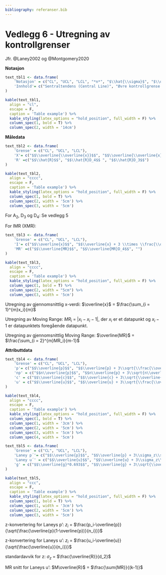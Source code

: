 ```yaml
---
bibliography: referanser.bib 
---
```


# Vedlegg 6 - Utregning av kontrollgrenser{.unnumbered}

Jfr. @Laney2002 og @Montgomery2020

**Notasjon**

```r

text_tbl1 <- data.frame(
    'Notasjon' = c("CL", "UCL", "LCL", "*n*", "$\\hat{\\sigma}$", "$\\overline{x}$", "$\\overline{\\overline{x}}$", "*R*", "$\\hat{R}$", "USL", "LSL"),
    'Innhold'= c("Sentraltendens (Central Line)", "Øvre kontrollgrense (Upper Control Limit)", "Nedre kontrollgrense (Lower Control Limit)", "Utvalgsstørrelse", "Standardavvik i prosessen", "Gjennomsnitt av målinger", "Gjennomsnitt av gjennomsnitt", "Spenn (Range)", "Gjennomsnitt av spenn (Average of Range)", "Øvre spesifiseringsgrense (Upper Specification Limit)", "Nedre spesifiseringsgrense (Lower Specification Limit)")
)

kable(text_tbl1, 
  align = "cl",
  escape = F, 
  caption = 'Table example') %>%
  kable_styling(latex_options = "hold_position", full_width = F) %>%
  column_spec(1, bold = T) %>%
  column_spec(2, width = '14cm')
```


**Måledata**

```r

text_tbl2 <- data.frame(
    'Grense' = c("CL", "UCL", "LCL"),
    'X'= c("$$\\overline{\\overline{x}}$$", "$$\\overline{\\overline{x}} + A_2\\hat{R}$$","$$\\overline{\\overline{x}} - A_2\\hat{R}$$"),
    'R' =c("$$\\hat{R}$$", "$$\\hat{R}D_4$$ ", "$$\\hat{R}D_3$$")
)

kable(text_tbl2, 
  align = "cccc",
  escape = F, 
  caption = 'Table example') %>%
  kable_styling(latex_options = "hold_position", full_width = F) %>%
  column_spec(1, bold = T) %>%
  column_spec(2, width = '5cm') %>%
  column_spec(3, width = '5cm')
```
For A~2~, D~3~ og D~4~: Se vedlegg 5

For IMR (XMR):

```r

text_tbl3 <- data.frame(
    'Grense' = c("CL", "UCL", "LCL"),
    'I'= c("$$\\overline{x}$$", "$$\\overline{x} + 3 \\times \\frac{\\overline{MR}}{d_2}$$", "$$\\overline{x} - 3 \\times \\frac{\\overline{MR}}{d_2}$$"),
    'MR' =c("$$\\overline{MR}$$", "$$\\overline{MR}D_4$$", "")
)

kable(text_tbl3, 
  align = "cccc",
  escape = F, 
  caption = 'Table example') %>%
  kable_styling(latex_options = "hold_position", full_width = F) %>%
  column_spec(1, bold = T) %>%
  column_spec(2, width = "5cm") %>%
  column_spec(3, width = '5cm')
```

Utregning av gjennomsnittlig x-verdi: $\overline{x}$ = $\frac{\sum_{i = 1}^{m}x_i}{m}$   

Utregning av Moving Range: $MR_i$ = $|x_i-x_i-1|$, der $x_i$ er et datapunkt og $x_i-1$ er datapunktets foregående datapunkt.

Utregning av gjennomsnittlig Moving Range: $\overline{MR}$ = $\frac{\sum_{i = 2}^{m}MR_i}{m-1}$

**Attributtdata**

```r

text_tbl4 <- data.frame(
    'Grense' = c("CL", "UCL", "LCL"),
    'p'= c("$$\\overline{p}$$", "$$\\overline{p} + 3\\sqrt{\\frac{\\overline{p}(1-\\overline{p})}{n}}$$", "$$\\overline{p} - 3\\sqrt{\\frac{\\overline{p}(1-\\overline{p})}{n}}$$"),
    'np' = c("$$n\\overline{p}$$", "$$n\\overline{p} + 3\\sqrt{n\\overline{p}(1-\\overline{p})}$$", "$$n\\overline{p} - 3\\sqrt{n\\overline{p}(1-\\overline{p})}$$"),
    'c' = c("$$\\overline{c}$$", "$$\\overline{c} + 3\\sqrt{\\overline{c}}$$", "$$\\overline{c} - 3\\sqrt{\\overline{c}}$$"),
    'u' = c("$$\\overline{u}$$", "$$\\overline{u} + 3\\sqrt{\\frac{\\overline{u}}{n}}$$", "$$\\overline{u} - 3\\sqrt{\\frac{\\overline{u}}{n}}$$")
)

kable(text_tbl4, 
  align = "cccc",
  escape = F, 
  caption = 'Table example') %>%
  kable_styling(latex_options = "hold_position", full_width = F) %>%
  column_spec(1, bold = T) %>%
  column_spec(1, width = '3cm') %>%
  column_spec(2, width = '5cm') %>%
  column_spec(3, width = '5cm') %>%
  column_spec(4, width = '5cm')
```

```r

text_tbl5 <- data.frame(
    'Grense' = c("CL", "UCL", "LCL"),
    'Laney p´'= c("$$\\overline{p}$$", "$$\\overline{p} + 3\\sigma_z\\sqrt{\\frac{\\overline{p}(1-\\overline{p})}{n_i}}$$", "$$\\overline{p} - 3\\sigma_z\\sqrt{\\frac{\\overline{p}(1-\\overline{p})}{n_i}}$$"),
    'Laney u´' = c("$$\\overline{u}$$", "$$\\overline{u} + 3\\sigma_z\\sqrt{\\frac{\\overline{u}}{n_i}}$$", "$$\\overline{u} - 3\\sigma_z\\sqrt{\\frac{\\overline{u}}{n_i}}$$"),
    'g' = c("$$\\overline{g}*0.693$$", "$$\\overline{g} + 3\\sqrt{\\overline{g}(\\overline{g}+1)}$$", "$$\\overline{g} - 3\\sqrt{\\overline{g}(\\overline{g}+1)}$$")
)

kable(text_tbl5, 
  align = "ccc",
  escape = F, 
  caption = 'Table example') %>%
  kable_styling(latex_options = "hold_position", full_width = F) %>%
  column_spec(1, bold = T) %>%
  column_spec(1, width = '3cm') %>%
  column_spec(2, width = '5cm') %>%
  column_spec(3, width = '5cm')
```

z-konvertering for Laneys p’: $z_i$ = $\frac{p_i-\overline{p}}{\sqrt{\frac{\overline{p}(1-\overline{p})}{n_i}}}$

z-konvertering for Laneys u’: $z_i$ = $\frac{u_i-\overline{u}}{\sqrt{\frac{\overline{u}}{n_i}}}$

standardavvik for z: $\sigma_z$ = $\frac{\overline{R}}{d_2}$

MR snitt for Laneys u’: $M\overline{R}$ = $\frac{\sum{MR}}{(k-1)}$



